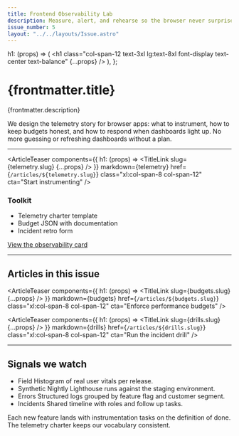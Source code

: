 ```yaml
---
title: Frontend Observability Lab
description: Measure, alert, and rehearse so the browser never surprises you.
issue_number: 5
layout: "../../layouts/Issue.astro"
---
```




  h1: (props) => (
    <h1 class="col-span-12 text-3xl lg:text-8xl font-display text-center text-balance" {...props} />
  ),
};

# {frontmatter.title}

<p class="col-span-12 xl:col-span-8 mx-auto mt-2 text-center opacity-80">
  {frontmatter.description}
</p>

<div class="col-span-12 xl:col-span-8 mx-auto mt-6">
  <FancyParagraph>
    We design the telemetry story for browser apps: what to instrument, how to keep budgets honest,
    and how to respond when dashboards light up. No more guessing or refreshing dashboards without a plan.
  </FancyParagraph>
</div>

<hr class="col-span-12 my-10 opacity-20" />

<ArticleTeaser
  components={{ h1: (props) => <TitleLink slug={telemetry.slug} {...props} /> }}
  markdown={telemetry}
  href={`/articles/${telemetry.slug}`}
  class="xl:col-span-8 col-span-12"
  cta="Start instrumenting"
/>

<div class="col-span-12 xl:col-span-4 xl:sticky top-24 self-start">
  <div class="prose prose-lg rounded-2xl border border-base-content/15 bg-base-100/80 p-5">
    <h3 class="mt-0">Toolkit</h3>
    <ul class="list-disc pl-4 space-y-1">
      <li>Telemetry charter template</li>
      <li>Budget JSON with documentation</li>
      <li>Incident retro form</li>
    </ul>
    <a href="/cards/frontend-observability" class="btn btn-primary btn-block mt-4">
      View the observability card
    </a>
  </div>
</div>

<hr class="col-span-12 my-10 opacity-20" />

<h2 class="col-span-12 font-display text-3xl md:text-4xl">Articles in this issue</h2>

<ArticleTeaser
  components={{ h1: (props) => <TitleLink slug={budgets.slug} {...props} /> }}
  markdown={budgets}
  href={`/articles/${budgets.slug}`}
  class="xl:col-span-8 col-span-12"
  cta="Enforce performance budgets"
/>

<ArticleTeaser
  components={{ h1: (props) => <TitleLink slug={drills.slug} {...props} /> }}
  markdown={drills}
  href={`/articles/${drills.slug}`}
  class="xl:col-span-8 col-span-12"
  cta="Run the incident drill"
/>

<hr class="col-span-12 my-10 opacity-20" />

<h2 class="col-span-12 font-display text-3xl md:text-4xl">Signals we watch</h2>

<div class="col-span-12 xl:col-span-8">
  <div class="rounded-2xl border border-base-content/15 bg-base-100/80 p-5">
    <ul class="grid gap-3 sm:grid-cols-2">
      <li>
        <span class="block text-sm font-semibold uppercase tracking-[0.2em] text-base-content/70">
          Field
        </span>
        Histogram of real user vitals per release.
      </li>
      <li>
        <span class="block text-sm font-semibold uppercase tracking-[0.2em] text-base-content/70">
          Synthetic
        </span>
        Nightly Lighthouse runs against the staging environment.
      </li>
      <li>
        <span class="block text-sm font-semibold uppercase tracking-[0.2em] text-base-content/70">
          Errors
        </span>
        Structured logs grouped by feature flag and customer segment.
      </li>
      <li>
        <span class="block text-sm font-semibold uppercase tracking-[0.2em] text-base-content/70">
          Incidents
        </span>
        Shared timeline with roles and follow up tasks.
      </li>
    </ul>
  </div>
  <p class="mt-4 text-sm opacity-70">
    Each new feature lands with instrumentation tasks on the definition of done. The telemetry charter keeps our vocabulary consistent.
  </p>
</div>
